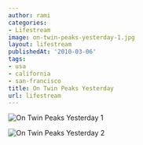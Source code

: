 ```yaml
---
author: rami
categories:
- Lifestream
image: on-twin-peaks-yesterday-1.jpg
layout: lifestream
publishedAt: '2010-03-06'
tags:
- usa
- california
- san-francisco
title: On Twin Peaks Yesterday
url: lifestream
---
```


![On Twin Peaks Yesterday 1](/assets/images/content/lifestream/on-twin-peaks-yesterday-1.jpg)

![On Twin Peaks Yesterday 2](/assets/images/content/lifestream/on-twin-peaks-yesterday-2.jpg)